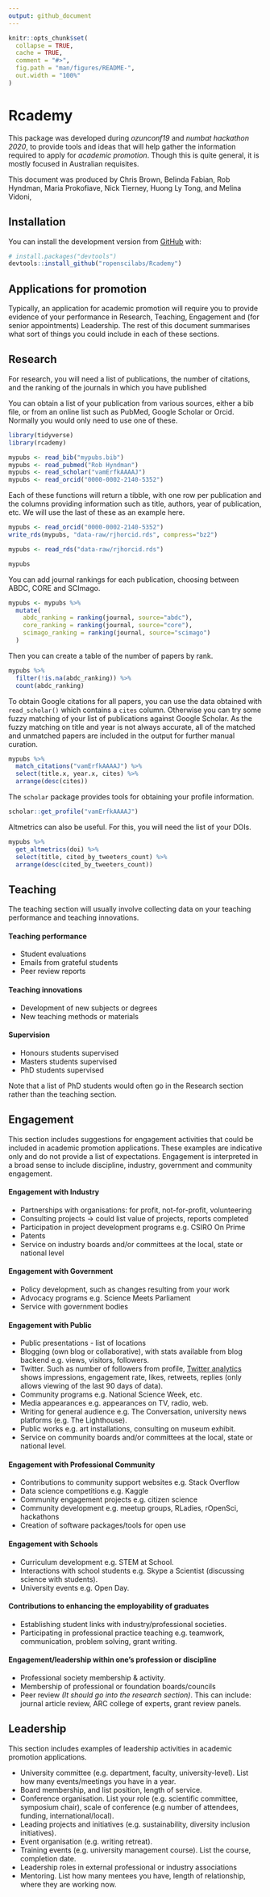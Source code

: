 ```yaml
---
output: github_document
---
```


<!-- README.md is generated from README.Rmd. Please edit that file -->

```r
knitr::opts_chunk$set(
  collapse = TRUE,
  cache = TRUE,
  comment = "#>",
  fig.path = "man/figures/README-",
  out.width = "100%"
)
```

# Rcademy

<!-- badges: start -->
<!-- badges: end -->

This package was developed during _ozunconf19_ and _numbat hackathon 2020_, to provide tools and ideas that will help gather the information required to apply for _academic promotion_. Though this is quite general, it is mostly focused in Australian requisites.

This document was produced by Chris Brown, Belinda Fabian, Rob Hyndman, Maria Prokofiave, Nick Tierney, Huong Ly Tong, and Melina Vidoni, 

## Installation

You can install the development version from [GitHub](https://github.com/) with:

``` r
# install.packages("devtools")
devtools::install_github("ropenscilabs/Rcademy")
```

## Applications for promotion

Typically, an application for academic promotion will require you to provide evidence of your performance in Research, Teaching, Engagement and (for senior appointments) Leadership. The rest of this document summarises what sort of things you could include in each of these sections.

## Research

For research, you will need a list of publications, the number of citations, and the ranking of the journals in which you have published

You can obtain a list of your publication from various sources, either a bib file, or from an online list such as PubMed, Google Scholar or Orcid. Normally you would only need to use one of these.

```r
library(tidyverse)
library(rcademy)
```

```r
mypubs <- read_bib("mypubs.bib")
mypubs <- read_pubmed("Rob Hyndman")
mypubs <- read_scholar("vamErfkAAAAJ")
mypubs <- read_orcid("0000-0002-2140-5352")
```

Each of these functions will return a tibble, with one row per publication and the columns providing information such as title, authors, year of publication, etc. We will use the last of these as an example here.

```r
mypubs <- read_orcid("0000-0002-2140-5352")
write_rds(mypubs, "data-raw/rjhorcid.rds", compress="bz2")
```

```r
mypubs <- read_rds("data-raw/rjhorcid.rds")
```

```r
mypubs
```

You can add journal rankings for each publication, choosing between ABDC, CORE and SCImago.

```r
mypubs <- mypubs %>%
  mutate(
    abdc_ranking = ranking(journal, source="abdc"),
    core_ranking = ranking(journal, source="core"),
    scimago_ranking = ranking(journal, source="scimago")
  )
```

Then you can create a table of the number of papers by rank.

```r
mypubs %>%
  filter(!is.na(abdc_ranking)) %>%
  count(abdc_ranking) 
```

To obtain Google citations for all papers, you can use the data obtained with `read_scholar()` which contains a `cites` column. Otherwise you can try some fuzzy matching of your list of publications against Google Scholar. As the fuzzy matching on title and year is not always accurate, all of the matched and unmatched papers are included in the output for further manual curation.

```r
mypubs %>%
  match_citations("vamErfkAAAAJ") %>%
  select(title.x, year.x, cites) %>%
  arrange(desc(cites))
```

The `scholar` package provides tools for obtaining your profile information.

```r
scholar::get_profile("vamErfkAAAAJ")
```

Altmetrics can also be useful. For this, you will need the list of your DOIs. 

```r
mypubs %>% 
  get_altmetrics(doi) %>%
  select(title, cited_by_tweeters_count) %>%
  arrange(desc(cited_by_tweeters_count))
```

## Teaching

The teaching section will usually involve collecting data on your teaching performance and teaching innovations.

#### Teaching performance

 - Student evaluations
 - Emails from grateful students
 - Peer review reports
 
#### Teaching innovations

  - Development of new subjects or degrees
  - New teaching methods or materials
  
#### Supervision

  - Honours students supervised
  - Masters students supervised
  - PhD students supervised
  
Note that a list of PhD students would often go in the Research section rather than the teaching section.

## Engagement

This section includes suggestions for engagement activities that could be included in academic promotion applications. These examples are indicative only and do not provide a list of expectations. Engagement is interpreted in a broad sense to include discipline, industry, government and community engagement.

#### Engagement with Industry

- Partnerships with organisations: for profit, not-for-profit, volunteering
- Consulting projects -> could list value of projects, reports completed
- Participation in project development programs e.g. CSIRO On Prime
- Patents
- Service on industry boards and/or committees at the local, state or national level

#### Engagement with Government

- Policy development, such as changes resulting from your work
- Advocacy programs e.g. Science Meets Parliament
- Service with government bodies

#### Engagement with Public

- Public presentations - list of locations
- Blogging (own blog or collaborative), with stats available from blog backend e.g. views, visitors, followers.
- Twitter. Such as number of followers from profile, [Twitter analytics](https://analytics.twitter.com)  shows impressions, engagement rate, likes, retweets, replies (only allows viewing of the last 90 days of data).
- Community programs e.g. National Science Week, etc.
- Media appearances e.g. appearances on TV, radio, web.
- Writing for general audience e.g. The Conversation, university news platforms (e.g. The Lighthouse).
- Public works e.g. art installations, consulting on museum exhibit.
- Service on community boards and/or committees at the local, state or national level.

#### Engagement with Professional Community

- Contributions to community support websites e.g. Stack Overflow
- Data science competitions e.g. Kaggle
- Community engagement projects e.g. citizen science
- Community development e.g. meetup groups, RLadies, rOpenSci, hackathons
- Creation of software packages/tools for open use

#### Engagement with Schools

- Curriculum development e.g. STEM at School.
- Interactions with school students e.g. Skype a Scientist (discussing science with students).
- University events e.g. Open Day.

#### Contributions to enhancing the employability of graduates

- Establishing student links with industry/professional societies.
- Participating in professional practice teaching e.g. teamwork, communication, problem solving, grant writing.

#### Engagement/leadership within one’s profession or discipline

- Professional society membership & activity.
- Membership of professional or foundation boards/councils
- Peer review _(It should go into the research section)_. This can include: journal article review, ARC college of experts, grant review panels.

## Leadership

This section includes examples of leadership activities in academic promotion applications.

- University committee (e.g. department, faculty, university-level). List how many events/meetings you have in a year.
- Board membership, and list position, length of service.
- Conference organisation. List your role (e.g. scientific committee, symposium chair), scale of conference (e.g number of attendees, funding, international/local).
- Leading projects and initiatives (e.g. sustainability, diversity inclusion initiatives).
- Event organisation (e.g. writing retreat).
- Training events (e.g. university management course). List the course, completion date.
- Leadership roles in external professional or industry associations
- Mentoring. List how many mentees you have, length of relationship, where they are working now.

